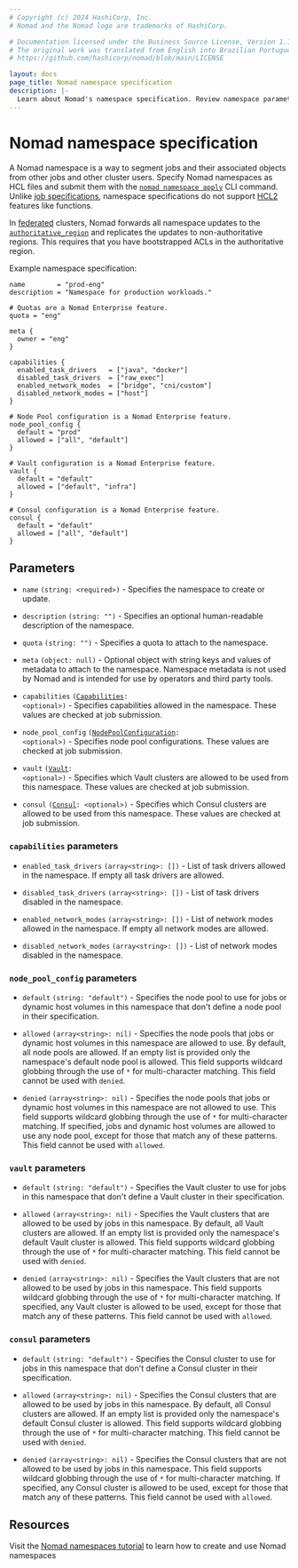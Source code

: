 ```yaml
---
# Copyright (c) 2024 HashiCorp, Inc.
# Nomad and the Nomad logo are trademarks of HashiCorp.

# Documentation licensed under the Business Source License, Version 1.1.
# The original work was translated from English into Brazilian Portuguese.
# https://github.com/hashicorp/nomad/blob/main/LICENSE

layout: docs
page_title: Nomad namespace specification
description: |-
  Learn about Nomad's namespace specification. Review namespace parameters. Configure capabilities, node pools, Vault, and Consul.
---
```


# Nomad namespace specification

A Nomad namespace is a way to segment jobs and their associated objects from
other jobs and other cluster users. Specify Nomad namespaces as HCL files and
submit them with the [`nomad namespace apply`][cli_ns_apply] CLI command.
Unlike [job specifications][jobspecs], namespace specifications do not support
[HCL2][hcl2] features like functions.

In [federated][] clusters, Nomad forwards all namespace updates to the
[`authoritative_region`][] and replicates the updates to non-authoritative
regions. This requires that you have bootstrapped ACLs in the authoritative
region.

Example namespace specification:

```hcl
name        = "prod-eng"
description = "Namespace for production workloads."

# Quotas are a Nomad Enterprise feature.
quota = "eng"

meta {
  owner = "eng"
}

capabilities {
  enabled_task_drivers   = ["java", "docker"]
  disabled_task_drivers  = ["raw_exec"]
  enabled_network_modes  = ["bridge", "cni/custom"]
  disabled_network_modes = ["host"]
}

# Node Pool configuration is a Nomad Enterprise feature.
node_pool_config {
  default = "prod"
  allowed = ["all", "default"]
}

# Vault configuration is a Nomad Enterprise feature.
vault {
  default = "default"
  allowed = ["default", "infra"]
}

# Consul configuration is a Nomad Enterprise feature.
consul {
  default = "default"
  allowed = ["all", "default"]
}
```

## Parameters

- `name` `(string: <required>)` - Specifies the namespace to create or update.

- `description` `(string: "")` - Specifies an optional human-readable
  description of the namespace.

- `quota` `(string: "")` <EnterpriseAlert inline /> - Specifies a quota to
  attach to the namespace.

- `meta` `(object: null)` - Optional object with string keys and values of
  metadata to attach to the namespace. Namespace metadata is not used by Nomad
  and is intended for use by operators and third party tools.

- `capabilities` <code>([Capabilities](#capabilities-parameters): &lt;optional&gt;)</code> -
  Specifies capabilities allowed in the namespace. These values are checked at
  job submission.

- `node_pool_config` <code>([NodePoolConfiguration](#node_pool_config-parameters): &lt;optional&gt;)</code> <EnterpriseAlert inline /> -
  Specifies node pool configurations. These values are checked at job
  submission.

- `vault` <code>([Vault](#vault-parameters): &lt;optional&gt;)</code> <EnterpriseAlert inline /> -
  Specifies which Vault clusters are allowed to be used from this
  namespace. These values are checked at job submission.

- `consul` <code>([Consul](#consul-parameters): &lt;optional&gt;)</code> <EnterpriseAlert inline /> -
  Specifies which Consul clusters are allowed to be used from this
  namespace. These values are checked at job submission.

### `capabilities` parameters

- `enabled_task_drivers` `(array<string>: [])` - List of task drivers allowed
  in the namespace. If empty all task drivers are allowed.

- `disabled_task_drivers` `(array<string>: [])` - List of task drivers disabled
  in the namespace.

- `enabled_network_modes` `(array<string>: [])` - List of network modes allowed
  in the namespace. If empty all network modes are allowed.

- `disabled_network_modes` `(array<string>: [])` - List of network modes disabled
  in the namespace.

### `node_pool_config` parameters <EnterpriseAlert inline />

- `default` `(string: "default")` - Specifies the node pool to use for jobs or
  dynamic host volumes in this namespace that don't define a node pool in their
  specification.

- `allowed` `(array<string>: nil)` - Specifies the node pools that jobs or
  dynamic host volumes in this namespace are allowed to use. By default, all
  node pools are allowed. If an empty list is provided only the namespace's
  default node pool is allowed. This field supports wildcard globbing through
  the use of `*` for multi-character matching. This field cannot be used with
  `denied`.

- `denied` `(array<string>: nil)` - Specifies the node pools that jobs or
  dynamic host volumes in this namespace are not allowed to use. This field
  supports wildcard globbing through the use of `*` for multi-character
  matching. If specified, jobs and dynamic host volumes are allowed to use any
  node pool, except for those that match any of these patterns. This field
  cannot be used with `allowed`.

### `vault` parameters <EnterpriseAlert inline />

- `default` `(string: "default")` - Specifies the Vault cluster to use for jobs
  in this namespace that don't define a Vault cluster in their specification.

- `allowed` `(array<string>: nil)` - Specifies the Vault clusters that are
  allowed to be used by jobs in this namespace. By default, all Vault clusters
  are allowed.  If an empty list is provided only the namespace's default Vault
  cluster is allowed. This field supports wildcard globbing through the use of
  `*` for multi-character matching. This field cannot be used with `denied`.

- `denied` `(array<string>: nil)` - Specifies the Vault clusters that are not
  allowed to be used by jobs in this namespace. This field supports wildcard
  globbing through the use of `*` for multi-character matching. If specified,
  any Vault cluster is allowed to be used, except for those that match any of
  these patterns. This field cannot be used with `allowed`.

### `consul` parameters <EnterpriseAlert inline />

- `default` `(string: "default")` - Specifies the Consul cluster to use for jobs
  in this namespace that don't define a Consul cluster in their specification.

- `allowed` `(array<string>: nil)` - Specifies the Consul clusters that are
  allowed to be used by jobs in this namespace. By default, all Consul clusters
  are allowed.  If an empty list is provided only the namespace's default Consul
  cluster is allowed. This field supports wildcard globbing through the use of
  `*` for multi-character matching. This field cannot be used with `denied`.

- `denied` `(array<string>: nil)` - Specifies the Consul clusters that are not
  allowed to be used by jobs in this namespace. This field supports wildcard
  globbing through the use of `*` for multi-character matching. If specified,
  any Consul cluster is allowed to be used, except for those that match any of
  these patterns. This field cannot be used with `allowed`.

## Resources

Visit the [Nomad namespaces
tutorial](/nomad/docs/govern/namespaces) to learn how to create
and use Nomad namespaces

[cli_ns_apply]: /nomad/commands/namespace/apply
[hcl2]: /nomad/docs/reference/hcl2
[jobspecs]: /nomad/docs/job-specification
[federated]: //nomad/docs/deploy/clusters/federate-regions
[`authoritative_region`]: /nomad/docs/configuration/server#authoritative_region
